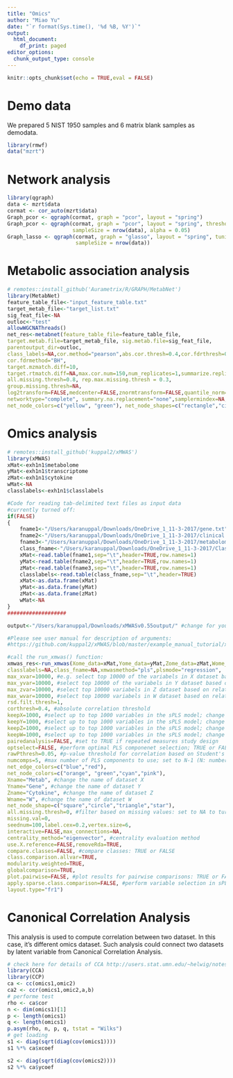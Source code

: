 ```yaml
---
title: "Omics"
author: "Miao Yu"
date: "`r format(Sys.time(), '%d %B, %Y')`"
output:
  html_document:
    df_print: paged
editor_options: 
  chunk_output_type: console
---
```


```r
knitr::opts_chunk$set(echo = TRUE,eval = FALSE)
```

# Demo data

We prepared 5 NIST 1950 samples and 6 matrix blank samples as demodata.

```r
library(rmwf)
data("mzrt")
```

# Network analysis

```r
library(qgraph)
data <- mzrt$data
cormat <- cor_auto(mzrt$data)
Graph_pcor <- qgraph(cormat, graph = "pcor", layout = "spring")
Graph_pcor <- qgraph(cormat, graph = "pcor", layout = "spring", threshold = "bonferroni",
                     sampleSize = nrow(data), alpha = 0.05)
Graph_lasso <- qgraph(cormat, graph = "glasso", layout = "spring", tuning = 0.25,
                      sampleSize = nrow(data))
```

# Metabolic association analysis

```r
# remotes::install_github('Aurametrix/R/GRAPH/MetabNet')
library(MetabNet)
feature_table_file<-"input_feature_table.txt"
target_metab_file<-"target_list.txt" 
sig_feat_file<-NA
outloc<-"test"
allowWGCNAThreads()
net_res<-metabnet(feature_table_file=feature_table_file,
target.metab.file=target_metab_file, sig.metab.file=sig_feat_file,
parentoutput_dir=outloc,
class_labels=NA,cor.method="pearson",abs.cor.thresh=0.4,cor.fdrthresh=0.05,
cor.fdrmethod="BH",
target.mzmatch.diff=10,
target.rtmatch.diff=NA,max.cor.num=150,num_replicates=1,summarize.replicates=TRUE,
all.missing.thresh=0.8, rep.max.missing.thresh = 0.3,
group.missing.thresh=NA,
log2transform=FALSE,medcenter=FALSE,znormtransform=FALSE,quantile_norm=FALSE,lowess_norm=FALSE,madscaling=FALSE,missing.val=0,
networktype="complete", summary.na.replacement="none",samplermindex=NA,
net_node_colors=c("yellow", "green"), net_node_shapes=c("rectangle","circle"),net_edge_colors=c("red","blue"),net_legend=FALSE, netrandseed =555,num_nodes=6)
```

# Omics analysis

```r
# remotes::install_github('kuppal2/xMWAS')
library(xMWAS)
xMat<-exh1n1$metabolome
yMat<-exh1n1$transcriptome
zMat<-exh1n1$cytokine
wMat<-NA
classlabels<-exh1n1$classlabels

#Code for reading tab-delimited text files as input data
#currently turned off:
if(FALSE)
{
    fname1<-"/Users/karanuppal/Downloads/OneDrive_1_11-3-2017/gene.txt"
    fname2<-"/Users/karanuppal/Downloads/OneDrive_1_11-3-2017/clinical.txt"
    fname3<-"/Users/karanuppal/Downloads/OneDrive_1_11-3-2017/metabolomics.txt"
    class_fname<-"/Users/karanuppal/Downloads/OneDrive_1_11-3-2017/Classfile.txt"
    xMat<-read.table(fname1,sep="\t",header=TRUE,row.names=1)
    yMat<-read.table(fname2,sep="\t",header=TRUE,row.names=1)
    zMat<-read.table(fname3,sep="\t",header=TRUE,row.names=1)
    classlabels<-read.table(class_fname,sep="\t",header=TRUE)
    xMat<-as.data.frame(xMat)
    yMat<-as.data.frame(yMat)
    zMat<-as.data.frame(zMat)
    wMat<-NA
}
###################

output<-"/Users/karanuppal/Downloads/xMWASv0.55output/" #change for your computer

#Please see user manual for description of arguments:
#https://github.com/kuppal2/xMWAS/blob/master/example_manual_tutorial/xMWAS-manual.pdf

#call the run_xmwas() function:
xmwas_res<-run_xmwas(Xome_data=xMat,Yome_data=yMat,Zome_data=zMat,Wome_data=NA,outloc=output,
classlabels=NA,class_fname=NA,xmwasmethod="pls",plsmode="regression",
max_xvar=10000, #e.g. select top 10000 of the variabels in X dataset based on relative standard deviation; change according to your dataset; you can also use proportion such as round(nrow(xMat)*0.3) to select top 30% of the variables.
max_yvar=10000, #select top 10000 of the variabels in Y dataset based on relative standard deviation;  change according to your dataset; you can also use proportion such as round(nrow(yMat)*0.3) to select top 30% of the variables.
max_zvar=10000, #select top 10000 variabels in Z dataset based on relative standard deviation;  change according to your dataset; you can also use proportion such as round(nrow(zMat)*0.3) to select top 30% of the variables.
max_wvar=10000, #select top 10000 variabels in W dataset based on relative standard deviation;  change according to your dataset; you can also use proportion such as round(nrow(wMat)*0.3) to select top 30% of the variables.
rsd.filt.thresh=1,
corthresh=0.4, #absolute correlation threshold
keepX=1000, #select up to top 1000 variables in the sPLS model; change according to your dataset
keepY=1000, #select up to top 1000 variables in the sPLS model; change according to your dataset
keepZ=1000, #select up to top 1000 variables in the sPLS model; change according to your dataset
keepW=1000, #select up to top 1000 variables in the sPLS model; change according to your dataset
pairedanalysis=FALSE, #set to TRUE if repeated measures study design
optselect=FALSE, #perform optimal PLS componenet selection; TRUE or FALSE; set to FALSE for exact Pearson correlation calculation using PLS regression
rawPthresh=0.05, #p-value threshold for correlation based on Student's t-test
numcomps=5, #max number of PLS components to use; set to N-1 (N: number of samples) for exact Pearson correlation calculation using PLS regression
net_edge_colors=c("blue","red"),
net_node_colors=c("orange", "green","cyan","pink"),
Xname="Metab", #change the name of dataset X
Yname="Gene", #change the name of dataset Y
Zname="Cytokine", #change the name of dataset Z
Wname="W", #change the name of dataset W
net_node_shape=c("square","circle","triangle","star"),
all.missing.thresh=0, #filter based on missing values: set to NA to turn it OFF; otherwise specify a value between: 0 to 1 (e.g. 0.8 to require that at least 80% of the samples have a non-missing value)
missing.val=0,
seednum=100,label.cex=0.2,vertex.size=6,
interactive=FALSE,max_connections=NA,
centrality_method="eigenvector", #centrality evaluation method
use.X.reference=FALSE,removeRda=TRUE,
compare.classes=FALSE, #compare classes: TRUE or FALSE
class.comparison.allvar=TRUE,
modularity.weighted=TRUE,
globalcomparison=TRUE,
plot.pairwise=FALSE, #plot results for pairwise comparisons: TRUE or FALSE
apply.sparse.class.comparison=FALSE, #perform variable selection in sPLS during class-wise comparison (default: FALSE)
layout.type="fr1")
```

# Canonical Correlation Analysis 

This analysis is used to compute correlation between two dataset. In this case, it's different omics dataset. Such analysis could connect two datasets by latent variable from Canonical Correlation Analysis.

```r
# check here for details of CCA http://users.stat.umn.edu/~helwig/notes/cancor-Notes.pdf 
library(CCA)
library(CCP)
ca <- cc(omics1,omic2)
ca2 <- ccr(omics1,omic2,a,b)
# performe test
rho <- ca$cor
n <- dim(omics1)[1]
p <- length(omics1)
q <- length(omics1)
p.asym(rho, n, p, q, tstat = "Wilks")
# get loading
s1 <- diag(sqrt(diag(cov(omics1))))
s1 %*% ca$xcoef

s2 <- diag(sqrt(diag(cov(omics2))))
s2 %*% ca$ycoef
```

